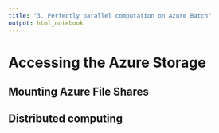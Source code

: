 ```yaml
---
title: "3. Perfectly parallel computation on Azure Batch"
output: html_notebook
---
```


# Accessing the Azure Storage

## Mounting Azure File Shares


## Distributed computing

